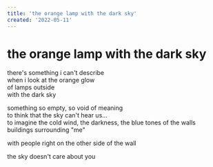 ```yaml
---
title: 'the orange lamp with the dark sky'
created: '2022-05-11'
---
```


# the orange lamp with the dark sky

there's something i can't describe  
when i look at the orange glow  
of lamps outside  
with the dark sky

something so empty, so void of meaning  
to think that the sky can't hear us...  
to imagine the cold wind, the darkness, the blue tones of the walls  
buildings surrounding "me"

with people right on the other side of the wall

the sky doesn't care about you

